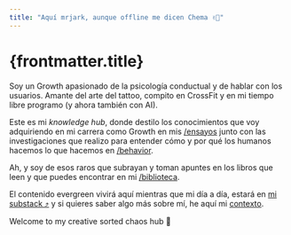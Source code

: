 ```yaml
---
title: "Aquí mrjark, aunque offline me dicen Chema ✌🏽"
---
```


# {frontmatter.title}

Soy un Growth apasionado de la psicología conductual y de hablar con los usuarios. Amante del arte del tattoo, compito en CrossFit y en mi tiempo libre programo (y ahora también con AI).

Este es mi _knowledge hub_, donde destilo los conocimientos que voy adquiriendo en mi carrera como Growth en mis <a href='/ensayos' class='text-mr-neon-blue no-underline'>/ensayos</a> junto con las investigaciones que realizo para entender cómo y por qué los humanos hacemos lo que hacemos en <a href='/behavior' class='text-mr-neon-pink no-underline'>/behavior</a>.

Ah, y soy de esos raros que subrayan y toman apuntes en los libros que leen y que puedes encontrar en mi <a href="/biblioteca" title="link a la página de biblioteca de mrjark.com" class="text-mr-neon-gold no-underline">/biblioteca</a>.

El contenido evergreen vivirá aquí mientras que mi día a día, estará en <a class="text-mr-primary-green no-underline" href="https://mrjark.substack.com/" ref="noopener" target="_blanck">mi substack ⤴︎</a> y si quieres saber algo más sobre mí, he aquí mi <a href="/contexto" title="contexto y about de chema ferrandez" class="no-underline">contexto</a>.

Welcome to my creative sorted chaos hub 💭
